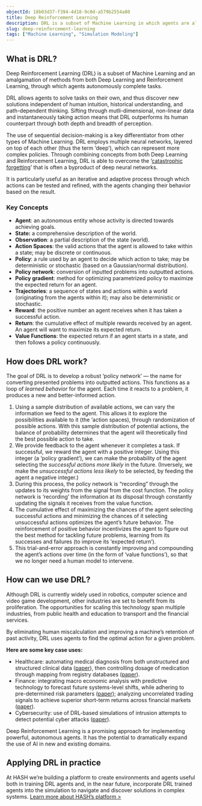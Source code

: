 ```yaml
---
objectId: 18b03d37-f394-4d18-9c0d-a579b2554a80
title: Deep Reinforcement Learning
description: DRL is a subset of Machine Learning in which agents are allowed to solve tasks on their own, and thus discover new solutions independent of human intuition.
slug: deep-reinforcement-learning
tags: ["Machine Learning", "Simulation Modeling"]
---
```


## What is DRL?

Deep Reinforcement Learning (DRL) is a subset of Machine Learning and an amalgamation of methods from both Deep Learning and Reinforcement Learning, through which agents autonomously complete tasks.

DRL allows agents to solve tasks on their own, and thus discover new solutions independent of human intuition, historical understanding, and path-dependent thinking. Sifting through mutli-dimensional, non-linear data and instantaneously taking action means that DRL outperforms its human counterpart through both depth and breadth of perception.

The use of sequential decision-making is a key differentiator from other types of Machine Learning. DRL employs multiple neural networks, layered on top of each other (thus the term ‘deep’), which can represent more complex policies. Through combining concepts from both Deep Learning and Reinforcement Learning, DRL is able to overcome the ‘[catastrophic forgetting](https://www.jstor.org/stable/26480357)’ that is often a byproduct of deep neural networks.

It is particularly useful as an iterative and adaptive process through which actions can be tested and refined, with the agents changing their behavior based on the result.

<KeyConcepts>

### Key Concepts

- **Agent**: an autonomous entity whose activity is directed towards achieving goals.
- **State:** a comprehensive description of the world.
- **Observation**: a partial description of the state (world).
- **Action Spaces**: the valid actions that the agent is allowed to take within a state; may be discrete or continuous.
- **Policy**: a rule used by an agent to decide which action to take; may be deterministic or stochastic (based on a Gaussian/normal distribution).
- **Policy network**: conversion of inputted problems into outputted actions.
- **Policy gradient**: method for optimizing parametrized policy to maximize the expected return for an agent.
- **Trajectories**: a sequence of states and actions within a world (originating from the agents within it); may also be deterministic or stochastic.
- **Reward**: the positive number an agent receives when it has taken a successful action.
- **Return**: the cumulative effect of multiple rewards received by an agent. An agent will want to maximize its expected return.
- **Value Functions**: the expected return if an agent starts in a state, and then follows a policy continuously.

</KeyConcepts>

## How does DRL work?

The goal of DRL is to develop a robust ‘policy network’ — the name for converting presented problems into outputted actions. This functions as a loop of _learned behavior_ for the agent. Each time it reacts to a problem, it produces a new and better-informed action.

1. Using a sample distribution of available actions, we can vary the information we feed to the agent. This allows it to explore the possibilities available to it (the ‘action spaces), through randomization of possible actions. With this sample distribution of potential actions, the balance of probability determines that the agent will theoretically find the best possible action to take.
1. We provide feedback to the agent whenever it completes a task. If successful, we reward the agent with a positive integer. Using this integer (a ‘policy gradient’), we can make the probability of the agent selecting the _successful actions_ _more likely_ in the future. (Inversely, we make the _unsuccessful actions less likely_ to be selected, by feeding the agent a negative integer.)
1. During this process, the policy network is “recording” through the updates to its weights from the signal from the cost function. The policy network is ‘recording’ the information at its disposal through constantly updating the signals it receives from the value function.
1. The cumulative effect of maximizing the chances of the agent selecting successful actions and minimizing the chances of it selecting unsuccessful actions optimizes the agent’s future behavior. The reinforcement of positive behavior incentivizes the agent to figure out the best method for tackling future problems, learning from its successes and failures (to improve its ‘expected return’).
1. This trial-and-error approach is constantly improving and compounding the agent’s actions over time (in the form of ‘value functions’), so that we no longer need a human model to intervene.

## How can we use DRL?

Although DRL is currently widely used in robotics, computer science and video game development, other industries are set to benefit from its proliferation. The opportunities for scaling this technology span multiple industries, from public health and education to transport and the financial services.

By eliminating human miscalculation and improving a machine’s retention of past activity, DRL uses agents to find the optimal action for a given problem.

**Here are some key case uses:**

- Healthcare: automating medical diagnosis from both unstructured and structured clinical data ([paper](https://arxiv.org/pdf/1908.08796.pdf)), then controlling dosage of medication through mapping from registry databases ([paper](https://arxiv.org/pdf/2008.12333.pdf)).
- Finance: integrating macro economic analysis with predictive technology to forecast future systems-level shifts, while adhering to pre-determined risk parameters ([paper](https://arxiv.org/ftp/arxiv/papers/2004/2004.01509.pdf)); analyzing uncorrelated trading signals to achieve superior short-term returns across financial markets ([paper](https://arxiv.org/ftp/arxiv/papers/1907/1907.04373.pdf)).
- Cybersecurity: use of DRL-based simulations of intrusion attempts to detect potential cyber attacks ([paper](https://arxiv.org/pdf/1906.05799.pdf)).

Deep Reinforcement Learning is a promising approach for implementing powerful, autonomous agents. It has the potential to dramatically expand the use of AI in new and existing domains.

## Applying DRL in practice

At HASH we’re building a platform to create environments and agents useful both in training DRL agents and, in the near future, incorporate DRL trained agents into the simulation to navigate and discover solutions in complex systems. [Learn more about HASH’s platform >](/platform)

